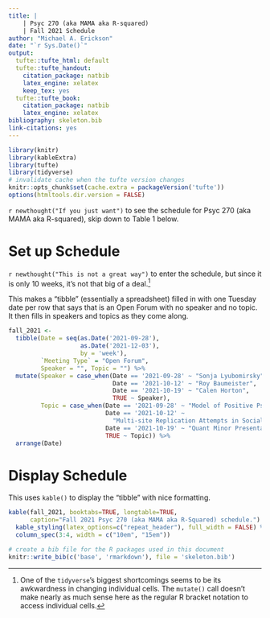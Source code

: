 ```yaml
---
title: |
    | Psyc 270 (aka MAMA aka R-squared)
    | Fall 2021 Schedule
author: "Michael A. Erickson"
date: "`r Sys.Date()`"
output:
  tufte::tufte_html: default
  tufte::tufte_handout:
    citation_package: natbib
    latex_engine: xelatex
    keep_tex: yes
  tufte::tufte_book:
    citation_package: natbib
    latex_engine: xelatex
bibliography: skeleton.bib
link-citations: yes
---
```


```r
library(knitr)
library(kableExtra)
library(tufte)
library(tidyverse)
# invalidate cache when the tufte version changes
knitr::opts_chunk$set(cache.extra = packageVersion('tufte'))
options(htmltools.dir.version = FALSE)
```

`r newthought("If you just want")` to see the schedule for Psyc 270 (aka MAMA aka R-squared), skip down to Table 1 below.

# Set up Schedule

`r newthought("This is not a great way")` to enter the schedule, but since it is only 10 weeks, it's not that big of a deal.^[One of the `tidyverse`'s biggest shortcomings seems to be its awkwardness in changing individual cells.  The `mutate()` call doesn't make nearly as much sense here as the regular R bracket notation to access individual cells.]

This makes a "tibble" (essentially a spreadsheet) filled in with one Tuesday date per row that says that is an Open Forum with no speaker and no topic.  It then fills in speakers and topics as they come along.

```r
fall_2021 <- 
  tibble(Date = seq(as.Date('2021-09-28'),
                    as.Date('2021-12-03'),
                    by = 'week'),
         `Meeting Type` = "Open Forum", 
         Speaker = "", Topic = "") %>%
  mutate(Speaker = case_when(Date == '2021-09-28' ~ "Sonja Lyubomirsky",
                             Date == '2021-10-12' ~ "Roy Baumeister",
                             Date == '2021-10-19' ~ "Calen Horton",
                             TRUE ~ Speaker),
         Topic = case_when(Date == '2021-09-28' ~ "Model of Positive Psychology",
                           Date == '2021-10-12' ~
                             "Multi-site Replication Attempts in Social Psychology",
                           Date == '2021-10-19' ~ "Quant Minor Presentation",
                           TRUE ~ Topic)) %>%
  arrange(Date)

```


# Display Schedule

This uses `kable()` to display the "tibble" with nice formatting.

```r
kable(fall_2021, booktabs=TRUE, longtable=TRUE, 
      caption="Fall 2021 Psyc 270 (aka MAMA aka R-Squared) schedule.") %>%
  kable_styling(latex_options=c("repeat_header"), full_width = FALSE) %>%
  column_spec(3:4, width = c("10em", "15em"))

```


```r
# create a bib file for the R packages used in this document
knitr::write_bib(c('base', 'rmarkdown'), file = 'skeleton.bib')
```
